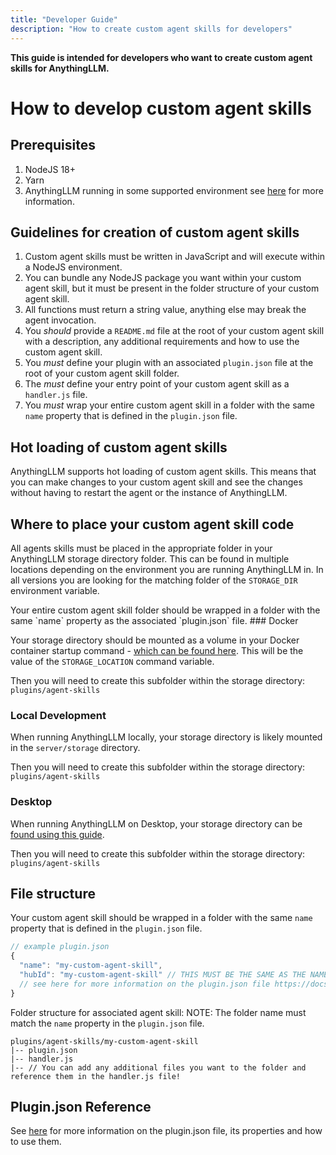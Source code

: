 ```yaml
---
title: "Developer Guide"
description: "How to create custom agent skills for developers"
---
```



**This guide is intended for developers who want to create custom agent skills for AnythingLLM.**

# How to develop custom agent skills

## Prerequisites

1. NodeJS 18+
2. Yarn
3. AnythingLLM running in some supported environment see [here](./introduction.mdx) for more information.

## Guidelines for creation of custom agent skills

1. Custom agent skills must be written in JavaScript and will execute within a NodeJS environment.
2. You can bundle any NodeJS package you want within your custom agent skill, but it must be present in the folder structure of your custom agent skill.
3. All functions must return a string value, anything else may break the agent invocation.
4. You _should_ provide a `README.md` file at the root of your custom agent skill with a description, any additional requirements and how to use the custom agent skill.
5. You _must_ define your plugin with an associated `plugin.json` file at the root of your custom agent skill folder.
6. The _must_ define your entry point of your custom agent skill as a `handler.js` file.
7. You _must_ wrap your entire custom agent skill in a folder with the same `name` property that is defined in the `plugin.json` file.

## Hot loading of custom agent skills

AnythingLLM supports hot loading of custom agent skills. This means that you can make changes to your custom agent skill and see the changes without having to restart the agent or the instance of AnythingLLM.

## Where to place your custom agent skill code

All agents skills must be placed in the appropriate folder in your AnythingLLM storage directory folder. This can be found in multiple locations depending on the environment you are running AnythingLLM in.
In all versions you are looking for the matching folder of the `STORAGE_DIR` environment variable.

<Callout type="info" emoji="️💡">
  Your entire custom agent skill folder should be wrapped in a folder with the
  same `name` property as the associated `plugin.json` file.
</Callout>
### Docker

Your storage directory should be mounted as a volume in your Docker container startup command - [which can be found here](../../installation/self-hosted/local-docker.mdx).
This will be the value of the `STORAGE_LOCATION` command variable.

Then you will need to create this subfolder within the storage directory:
`plugins/agent-skills`

### Local Development

When running AnythingLLM locally, your storage directory is likely mounted in the `server/storage` directory.

Then you will need to create this subfolder within the storage directory:
`plugins/agent-skills`

### Desktop

When running AnythingLLM on Desktop, your storage directory can be [found using this guide](../../installation/desktop/general.mdx#where-is-my-data-located).

Then you will need to create this subfolder within the storage directory:
`plugins/agent-skills`

## File structure

Your custom agent skill should be wrapped in a folder with the same `name` property that is defined in the `plugin.json` file.

```js
// example plugin.json
{
  "name": "my-custom-agent-skill",
  "hubId": "my-custom-agent-skill" // THIS MUST BE THE SAME AS THE NAME PROPERTY & MUST EXIST.
  // see here for more information on the plugin.json file https://docs.anythingllm.com/agent/custom/plugin-json-reference
}
```

Folder structure for associated agent skill:
NOTE: The folder name must match the `name` property in the `plugin.json` file.
```text
plugins/agent-skills/my-custom-agent-skill
|-- plugin.json
|-- handler.js
|-- // You can add any additional files you want to the folder and reference them in the handler.js file!
```

## Plugin.json Reference

See [here](./plugin-json.mdx) for more information on the plugin.json file, its properties and how to use them.

